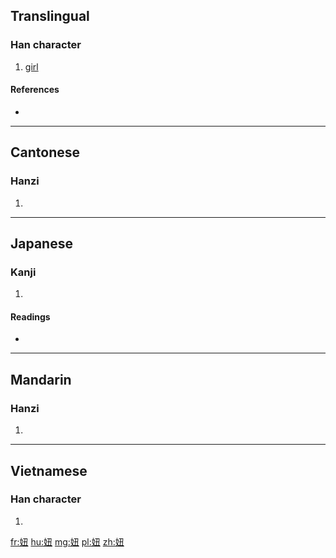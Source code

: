 ==Translingual==

===Han character===
{{Han char|rn=38|rad=女|as=04|sn=7|four=47415|canj=VNG|ids=⿰女丑}}

# [[girl]]

====References====
* {{Han ref|kx=0256.320|dkj=06098|dj=0521.110|hdz=21033.100|uh=599E|ud=22942|bh=A7AC|bd=42924}}

----

==Cantonese==

===Hanzi===
{{yue-hanzi|jyut=nau2|y=nau2}}

# {{defn|lang=yue|sort=女04}}

----

==Japanese==

===Kanji===
{{ja-kanji|grade=|rs=女04}}

# {{defn|lang=ja|sort=女04}}

====Readings====
* {{ja-readings|on=[[じゅう]] (jū), [[にゅ]] (nyu), [[ちゅう]] (chū)|kun=}}

----

==Mandarin==

===Hanzi===
{{cmn-hanzi|pin=[[niū]] ([[niu1]])|wg=niu<sup>1</sup>}}

# {{defn|lang=cmn|sort=女04}}

----

==Vietnamese==

===Han character===
{{vi-hantu|[[nữu]]|rs=女04}}

# {{defn|lang=vi|sort=女04}}

[[fr:妞]]
[[hu:妞]]
[[mg:妞]]
[[pl:妞]]
[[zh:妞]]